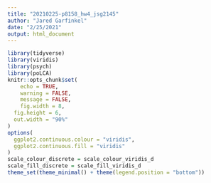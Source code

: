 ```yaml
---
title: "20210225-p8158_hw4_jsg2145"
author: "Jared Garfinkel"
date: "2/25/2021"
output: html_document
---
```


```r
library(tidyverse)
library(viridis)
library(psych)
library(poLCA)
knitr::opts_chunk$set(
	echo = TRUE,
	warning = FALSE,
	message = FALSE,
	fig.width = 8, 
  fig.height = 6,
  out.width = "90%"
)
options(
  ggplot2.continuous.colour = "viridis",
  ggplot2.continuous.fill = "viridis"
)
scale_colour_discrete = scale_colour_viridis_d
scale_fill_discrete = scale_fill_viridis_d
theme_set(theme_minimal() + theme(legend.position = "bottom"))
```